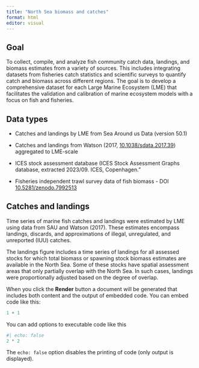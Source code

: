 ```yaml
---
title: "North Sea biomass and catches"
format: html
editor: visual
---
```


## Goal

To collect, compile, and analyze fish community catch data, landings, and biomass estimates from a variety of sources. This includes integrating datasets from fisheries catch statistics and scientific surveys to quantify catch and biomass across different regions. The goal is to develop a comprehensive dataset for each Large Marine Ecosystem (LME) that facilitates the validation and calibration of marine ecosystem models with a focus on fish and fisheries.

## Data types

-   Catches and landings by LME from Sea Around us Data (version 50.1)

-   Catches and landings from Watson (2017, [10.1038/sdata.2017.39](10.1038/sdata.2017.39)) aggregated to LME-scale

-   ICES stock assessment database (ICES Stock Assessment Graphs database, extracted 2023/09. ICES, Copenhagen."

-   Fisheries independent trawl survey data of fish biomass - DOI [10.5281/zenodo.7992513](https://doi.org/10.5281/zenodo.7992513)

## Catches and landings

Time series of marine fish catches and landings were estimated by LME using data from SAU and Watson (2017). These estimates encompass landings, discards, and approximations of illegal, unregulated, and unreported (IUU) catches.

The landings figure includes a time series of landings for all assessed stocks for which total biomass or spawning stock biomass estimates are available in the North Sea. Some of these stocks have spatial assessment areas that only partially overlap with the North Sea. In such cases, landings were proportionally adjusted based on the degree of overlap.

When you click the **Render** button a document will be generated that includes both content and the output of embedded code. You can embed code like this:

```r
1 + 1
```

You can add options to executable code like this

```r
#| echo: false
2 * 2
```

The `echo: false` option disables the printing of code (only output is displayed).
